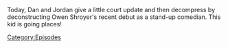 {{DEFAULTSORT:
    #_EPISODE_0708:The Cuck-Destroyer Destroys The Stage
}}{{Episode
    | title           = The Cuck-Destroyer Destroys The Stage
    | caption         = [https://knowledgefight.libsyn.com/708-the-cuck-destroyer-destroys-the-stage Listen to this episode on Libsyn]
    | episodeNumber   = 708
    | length          = 01:14:42
    | airDate         = July 30, 2022
    | previousEpisode = [[707: Dan's War]]
    | nextEpisode     = [[709: 2 Dan's 2 War]]
}}

{{Stub}}

Today, Dan and Jordan give a little court update and then decompress by deconstructing Owen Shroyer's recent debut as a stand-up comedian.  This kid is going places!

[[Category:Episodes]]